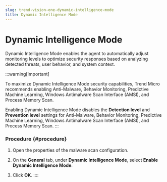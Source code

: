 ```yaml
---
slug: trend-vision-one-dynamic-intelligence-mode
title: Dynamic Intelligence Mode
---
```

# Dynamic Intelligence Mode

Dynamic Intelligence Mode enables the agent to automatically adjust monitoring levels to optimize security responses based on analyzing detected threats, user behavior, and system context.

:::warning[Important]

To maximize Dynamic Intelligence Mode security capabilities, Trend Micro recommends enabling Anti-Malware, Behavior Monitoring, Predictive Machine Learning, Windows Antimalware Scan Interface (AMSI), and Process Memory Scan.

Enabling Dynamic Intelligence Mode disables the **Detection level** and **Prevention level** settings for Anti-Malware, Behavior Monitoring, Predictive Machine Learning, Windows Antimalware Scan Interface (AMSI), and Process Memory Scan.
:::

### Procedure {#procedure}

1.  Open the properties of the malware scan configuration.

2.  On the **General** tab, under **Dynamic Intelligence Mode**, select **Enable Dynamic Intelligence Mode**.

3.  Click **OK**.
::::
